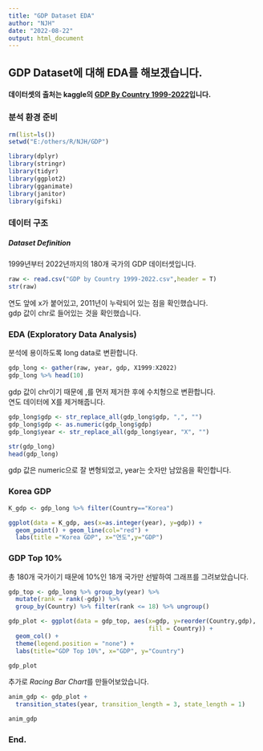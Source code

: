 ---
title: "GDP Dataset EDA"
author: "NJH"
date: "2022-08-22"
output: html_document
---

## GDP Dataset에 대해 EDA를 해보겠습니다.

#### 데이터셋의 출처는 kaggle의 [GDP By Country 1999-2022](https://www.kaggle.com/datasets/8757713012649a716785c053ca256fbc0e098ada79e31c3d5066d87d97682c71)입니다.

### 분석 환경 준비

```{r, message=F, warning=F}
rm(list=ls())
setwd("E:/others/R/NJH/GDP")

library(dplyr)
library(stringr)
library(tidyr)
library(ggplot2)
library(gganimate)
library(janitor)
library(gifski)
```

### 데이터 구조

##### Dataset Definition

1999년부터 2022년까지의 180개 국가의 GDP 데이터셋입니다.

```{r}
raw <- read.csv("GDP by Country 1999-2022.csv",header = T)
str(raw)
```

연도 앞에 x가 붙어있고, 2011년이 누락되어 있는 점을 확인했습니다.  
gdp 값이 chr로 들어있는 것을 확인했습니다.  

### EDA (Exploratory Data Analysis)

분석에 용이하도록 long data로 변환합니다.

```{r}
gdp_long <- gather(raw, year, gdp, X1999:X2022)
gdp_long %>% head(10)
```

gdp 값이 chr이기 때문에 ,를 먼저 제거한 후에 수치형으로 변환합니다.  
연도 데이터에 X를 제거해줍니다.  

```{r}
gdp_long$gdp <- str_replace_all(gdp_long$gdp, ",", "")
gdp_long$gdp <- as.numeric(gdp_long$gdp)
gdp_long$year <- str_replace_all(gdp_long$year, "X", "")

str(gdp_long)
head(gdp_long)
```

gdp 값은 numeric으로 잘 변형되었고, year는 숫자만 남았음을 확인합니다.  

### Korea GDP  

```{r}
K_gdp <- gdp_long %>% filter(Country=="Korea")

ggplot(data = K_gdp, aes(x=as.integer(year), y=gdp)) + 
  geom_point() + geom_line(col="red") + 
  labs(title ="Korea GDP", x="연도",y="GDP")
```

### GDP Top 10%  

총 180개 국가이기 때문에 10%인 18개 국가만 선발하여 그래프를 그려보았습니다. 

```{r}
gdp_top <- gdp_long %>% group_by(year) %>% 
  mutate(rank = rank(-gdp)) %>%       
  group_by(Country) %>% filter(rank <= 18) %>% ungroup() 

gdp_plot <- ggplot(data = gdp_top, aes(x=gdp, y=reorder(Country,gdp), 
                                       fill = Country)) + 
  geom_col() + 
  theme(legend.position = "none") + 
  labs(title="GDP Top 10%", x="GDP", y="Country")

gdp_plot
```

추가로 *Racing Bar Chart*를 만들어보았습니다.  

```{r}
anim_gdp <- gdp_plot + 
  transition_states(year, transition_length = 3, state_length = 1)

anim_gdp
```

### End.

